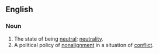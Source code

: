 ==English==

===Noun===
{{en-noun|-}}

# The state of being [[neutral]]; [[neutrality]].
# A political policy of [[nonalignment]] in a situation of [[conflict]].